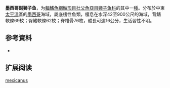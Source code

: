 {{Speciesbox
| name = 墨西哥副獅子魚
| status = NE
| status_system = 
| image = 
| genus = Paraliparis
| species = mexicanus
| authority = [[Chernova|Chernova]],  2006
| synonyms = 
}}

'''墨西哥副獅子鱼'''，为[[輻鰭魚綱|輻鰭魚綱]][[鮋形目|鮋形目]][[杜父魚亞目|杜父魚亞目]][[狮子鱼科|狮子鱼科]]的其中一[[種|種]]。分布於中東[[太平洋|太平洋]]區的[[墨西哥|墨西哥]]海域，屬底棲性魚類，棲息在水深42至900公尺的海域，背鰭軟條69枚；臀鰭軟條62枚；脊椎骨76枚，體長可達16公分，生活習性不明。

== 参考資料 ==
*{{FishBase_species|genus=Paraliparis|species=mexicanus|year=2011|month=12}}

== 扩展阅读 ==
{{refbegin}}
{{wikispecies-inline|Paraliparis mexicanus|墨西哥副獅子魚}}
{{refend}}
{{Taxonbar|from=Q2791215}}

[[Category:副獅子魚属|mexicanus]]


{{鮋形目小作品}}